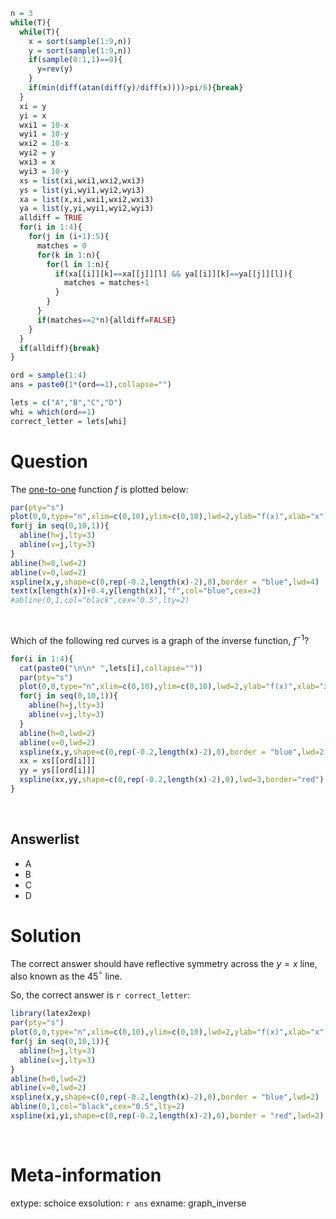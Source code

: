 ```r
n = 3
while(T){
  while(T){
    x = sort(sample(1:9,n))
    y = sort(sample(1:9,n))
    if(sample(0:1,1)==0){
      y=rev(y)
    }
    if(min(diff(atan(diff(y)/diff(x))))>pi/6){break}
  }
  xi = y
  yi = x
  wxi1 = 10-x
  wyi1 = 10-y
  wxi2 = 10-x
  wyi2 = y
  wxi3 = x
  wyi3 = 10-y
  xs = list(xi,wxi1,wxi2,wxi3)
  ys = list(yi,wyi1,wyi2,wyi3)
  xa = list(x,xi,wxi1,wxi2,wxi3)
  ya = list(y,yi,wyi1,wyi2,wyi3)
  alldiff = TRUE
  for(i in 1:4){
    for(j in (i+1):5){
      matches = 0
      for(k in 1:n){
        for(l in 1:n){
          if(xa[[i]][k]==xa[[j]][l] && ya[[i]][k]==ya[[j]][l]){
            matches = matches+1
          }
        }
      }
      if(matches==2*n){alldiff=FALSE}
    }
  }
  if(alldiff){break}
}

ord = sample(1:4)
ans = paste0(1*(ord==1),collapse="")

lets = c("A","B","C","D")
whi = which(ord==1)
correct_letter = lets[whi]
```

Question
========

The [one-to-one](https://en.wikipedia.org/wiki/Injective_function){target="_blank"} function $f$ is plotted below:

```r
par(pty="s")
plot(0,0,type="n",xlim=c(0,10),ylim=c(0,10),lwd=2,ylab="f(x)",xlab="x")
for(j in seq(0,10,1)){
  abline(h=j,lty=3)
  abline(v=j,lty=3)
}
abline(h=0,lwd=2)
abline(v=0,lwd=2)
xspline(x,y,shape=c(0,rep(-0.2,length(x)-2),0),border = "blue",lwd=4)
text(x[length(x)]+0.4,y[length(x)],"f",col="blue",cex=2)
#abline(0,1,col="black",cex="0.5",lty=2)
```
\

Which of the following red curves is a graph of the inverse function, $f^{-1}$?

```r
for(i in 1:4){
  cat(paste0("\n\n* ",lets[i],collapse=""))
  par(pty="s")
  plot(0,0,type="n",xlim=c(0,10),ylim=c(0,10),lwd=2,ylab="f(x)",xlab="x")
  for(j in seq(0,10,1)){
    abline(h=j,lty=3)
    abline(v=j,lty=3)
  }
  abline(h=0,lwd=2)
  abline(v=0,lwd=2)
  xspline(x,y,shape=c(0,rep(-0.2,length(x)-2),0),border = "blue",lwd=2,lty=3)
  xx = xs[[ord[i]]]
  yy = ys[[ord[i]]]
  xspline(xx,yy,shape=c(0,rep(-0.2,length(x)-2),0),lwd=3,border="red")
}
```
\



Answerlist
--------
* A
* B
* C
* D




Solution
========

The correct answer should have reflective symmetry across the $y=x$ line, also known as the 45$^\circ$ line.

So, the correct answer is `r correct_letter`:

```r
library(latex2exp)
par(pty="s")
plot(0,0,type="n",xlim=c(0,10),ylim=c(0,10),lwd=2,ylab="f(x)",xlab="x")
for(j in seq(0,10,1)){
  abline(h=j,lty=3)
  abline(v=j,lty=3)
}
abline(h=0,lwd=2)
abline(v=0,lwd=2)
xspline(x,y,shape=c(0,rep(-0.2,length(x)-2),0),border = "blue",lwd=2)
abline(0,1,col="black",cex="0.5",lty=2)
xspline(xi,yi,shape=c(0,rep(-0.2,length(x)-2),0),border = "red",lwd=2)
```
\



Meta-information
============
extype: schoice
exsolution: `r ans`
exname: graph_inverse